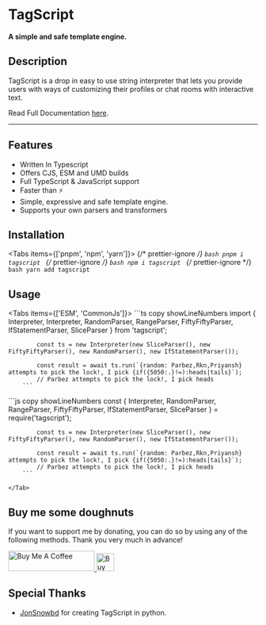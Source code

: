 
<div className="flex justify-center items-center flex-col">

# TagScript

**A simple and safe template engine.**

</div>

## Description

TagScript is a drop in easy to use string interpreter that lets you provide users with ways of customizing their profiles or chat rooms with interactive text.

Read Full Documentation [here](https://tagscript.js.org/).

---

## Features

-   Written In Typescript
-   Offers CJS, ESM and UMD builds
-   Full TypeScript & JavaScript support
-   Faster than ⚡
-   Simple, expressive and safe template engine.
-   Supports your own parsers and transformers

## Installation

<Tabs items={['pnpm', 'npm', 'yarn']}>
	{/* prettier-ignore */}
	<Tab>
		```bash
		pnpm i tagscript
		```
	</Tab>
	{/* prettier-ignore */}
	<Tab>
		```bash
		npm i tagscript
		```
	</Tab>
	{/* prettier-ignore */}
	<Tab>
		```bash
		yarn add tagscript
		```
	</Tab>
</Tabs>

## Usage

<Tabs items={['ESM', 'CommonJs']}>
	<Tab>
		```ts copy showLineNumbers
			import { Interpreter, Interpreter, RandomParser, RangeParser, FiftyFiftyParser, IfStatementParser, SliceParser } from 'tagscript';

    		const ts = new Interpreter(new SliceParser(), new FiftyFiftyParser(), new RandomParser(), new IfStatementParser());

    		const result = await ts.run(`{random: Parbez,Rkn,Priyansh} attempts to pick the lock!, I pick {if({5050:.}!=):heads|tails}`);
    		// Parbez attempts to pick the lock!, I pick heads
    	```

 </Tab>
    <Tab>
    	```js copy showLineNumbers
    		const { Interpreter, RandomParser, RangeParser, FiftyFiftyParser, IfStatementParser, SliceParser } = require('tagscript');

    		const ts = new Interpreter(new SliceParser(), new FiftyFiftyParser(), new RandomParser(), new IfStatementParser());

    		const result = await ts.run(`{random: Parbez,Rkn,Priyansh} attempts to pick the lock!, I pick {if({5050:.}!=):heads|tails}`);
    		// Parbez attempts to pick the lock!, I pick heads
    	```

    </Tab>

</Tabs>

## Buy me some doughnuts

If you want to support me by donating, you can do so by using any of the following methods. Thank you very much in advance!

<div className="flex justify-center items-center gap-10">
	<a href="https://www.buymeacoffee.com/parbez" target="_blank" rel="noreferrer">
		<img src="https://cdn.buymeacoffee.com/buttons/default-orange.png" alt="Buy Me A Coffee" height="41" width="174" />
	</a>
	<a href="https://ko-fi.com/Y8Y1CBIJH" target="_blank" rel="noreferrer">
		<img
			height="36"
			style={{ border: '0px', height: '36px' }}
			src="https://cdn.ko-fi.com/cdn/kofi4.png?v=3"
			border="0"
			alt="Buy Me a Coffee at ko-fi.com"
		/>
	</a>
</div>

## Special Thanks

-   [JonSnowbd](https://github.com/JonSnowbd/) for creating TagScript in python.
